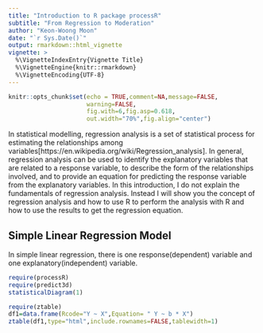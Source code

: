 ```yaml
---
title: "Introduction to R package processR"
subtitle: "From Regression to Moderation"
author: "Keon-Woong Moon"
date: "`r Sys.Date()`"
output: rmarkdown::html_vignette
vignette: >
  %\VignetteIndexEntry{Vignette Title}
  %\VignetteEngine{knitr::rmarkdown}
  %\VignetteEncoding{UTF-8}
---
```


```r
knitr::opts_chunk$set(echo = TRUE,comment=NA,message=FALSE,
                      warning=FALSE,
                      fig.with=6,fig.asp=0.618,
                      out.width="70%",fig.align="center")
```

In statistical modelling, regression analysis is a set of statistical process for estimating the relationships among variables[https://en.wikipedia.org/wiki/Regression_analysis]. In general, regression analysis can be used to identify the explanatory variables that are related to a response variable, to describe the form of the relationships involved, and to provide an equation for predicting the response variable from the explanatory variables. In this introduction, I do not explain the fundamentals of regression analysis. Instead I will show you the concept of regression analysis and how to use R to perform the analysis with R and how to use the results to get the regression equation.


## Simple Linear Regression Model

In simple linear regression, there is one response(dependent) variable and one explanatory(independent) variable. 


```r

require(processR)
require(predict3d)
statisticalDiagram(1)

```

```r
require(ztable)
df1=data.frame(Rcode="Y ~ X",Equation= " Y ~ b * X")
ztable(df1,type="html",include.rownames=FALSE,tablewidth=1)
```


 
